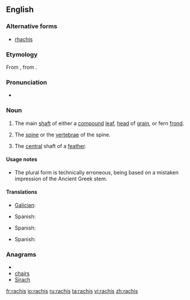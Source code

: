 ==English==
{{wikipedia}}

===Alternative forms===
* [[rhachis]]

===Etymology===
From {{etyl|NL.}}, from {{etyl|grc}} {{term|ῥάχις||spine, ridge|sc=polytonic}}.

===Pronunciation===
* {{a|UK|US}} {{IPA|/ˈɹeɪkɪs/}}

===Noun===
{{en-noun|rachises|pl2=rachides}}

# {{botany}} The main [[shaft]] of either a [[compound]] [[leaf]], [[head]] of [[grain]], or fern [[frond]].
# {{zoology|anatomy}} The [[spine]] or the [[vertebrae]] of the spine.
# {{ornithology}} The [[central]] shaft of a [[feather]].

====Usage notes====
* The plural form {{term|rachides}} is technically erroneous, being based on a mistaken impression of the Ancient Greek stem.

====Translations====
{{trans-top|main shaft of a compound leaf or head of grain}}
* [[Galician]]: {{t+|gl|raque|m|xs=Galician}}
{{trans-mid}}
* Spanish: {{t+|es|raquis|m}}
{{trans-bottom}}

{{trans-top|spine}}
* Spanish: {{t+|es|raquis|m}}
{{trans-mid}}
{{trans-bottom}}

{{trans-top|central shaft of a feather}}
* Spanish: {{t+|es|raquis|m}}
{{trans-mid}}
{{trans-bottom}}

===Anagrams===
* {{alphagram|achirs}}
* [[chairs#English|chairs]]
* [[Sirach#English|Sirach]]

[[fr:rachis]]
[[io:rachis]]
[[ru:rachis]]
[[ta:rachis]]
[[vi:rachis]]
[[zh:rachis]]